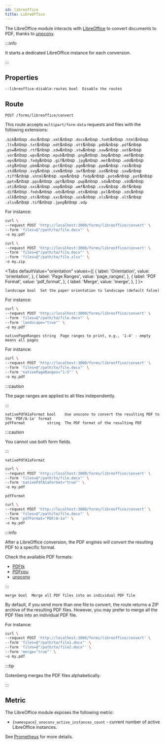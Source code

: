```yaml
---
id: libreoffice
title: LibreOffice
---
```



The LibreOffice module interacts with [LibreOffice](https://www.libreoffice.org/) to convert documents to PDF, 
thanks to [unoconv](https://github.com/unoconv/unoconv).

:::info

It starts a dedicated LibreOffice instance for each conversion.

:::

## Properties

```
--libreoffice-disable-routes bool  Disable the routes
```

## Route

`POST /forms/libreoffice/convert`

This route accepts `multipart/form-data` requests and files with the following extensions:

`.bib`&nbsp
`.doc`&nbsp
`.xml`&nbsp
`.docx`&nbsp
`.fodt`&nbsp
`.html`&nbsp
`.ltx`&nbsp
`.txt`&nbsp
`.odt`&nbsp
`.ott`&nbsp
`.pdb`&nbsp
`.pdf`&nbsp
`.psw`&nbsp
`.rtf`&nbsp
`.sdw`&nbsp
`.stw`&nbsp
`.sxw`&nbsp
`.uot`&nbsp
`.vor`&nbsp
`.wps`&nbsp
`.epub`&nbsp
`.png`&nbsp
`.bmp`&nbsp
`.emf`&nbsp
`.eps`&nbsp
`.fodg`&nbsp
`.gif`&nbsp
`.jpg`&nbsp
`.met`&nbsp
`.odd`&nbsp
`.otg`&nbsp
`.pbm`&nbsp
`.pct`&nbsp
`.pgm`&nbsp
`.ppm`&nbsp
`.ras`&nbsp
`.std`&nbsp
`.svg`&nbsp
`.svm`&nbsp
`.swf`&nbsp
`.sxd`&nbsp
`.sxw`&nbsp
`.tiff`&nbsp
`.xhtml`&nbsp
`.xpm`&nbsp
`.fodp`&nbsp
`.potm`&nbsp
`.pot`&nbsp
`.pptx`&nbsp
`.pps`&nbsp
`.ppt`&nbsp
`.pwp`&nbsp
`.sda`&nbsp
`.sdd`&nbsp
`.sti`&nbsp
`.sxi`&nbsp
`.uop`&nbsp
`.wmf`&nbsp
`.csv`&nbsp
`.dbf`&nbsp
`.dif`&nbsp
`.fods`&nbsp
`.ods`&nbsp
`.ots`&nbsp
`.pxl`&nbsp
`.sdc`&nbsp
`.slk`&nbsp
`.stc`&nbsp
`.sxc`&nbsp
`.uos`&nbsp
`.xls`&nbsp
`.xlt`&nbsp
`.xlsx`&nbsp
`.tif`&nbsp
`.jpeg`&nbsp
`.odp`

For instance:

```bash {3-4}
curl \
--request POST 'http://localhost:3000/forms/libreoffice/convert' \
--form 'files=@"/path/to/file.docx"' \
-o my.pdf
```

```bash {3-5}
curl \
--request POST 'http://localhost:3000/forms/libreoffice/convert' \
--form 'files=@"/path/to/file.docx"' \
--form 'files=@"/path/to/file.xlsx"' \
-o my.zip
```

<Tabs
defaultValue="orientation"
values={[
{ label: 'Orientation', value: 'orientation', },
{ label: 'Page Ranges', value: 'page_ranges', },
{ label: 'PDF Format', value: 'pdf_format', },
{ label: 'Merge', value: 'merge', },
]
}>
<TabItem value="orientation">

```
landscape bool  Set the paper orientation to landscape (default false)
```

For instance:

```bash {4}
curl \
--request POST 'http://localhost:3000/forms/libreoffice/convert' \
--form 'files=@"/path/to/file.docx"' \
--form 'landscape="true"' \
-o my.pdf
```

</TabItem>
<TabItem value="page_ranges">

```
nativePageRanges string  Page ranges to print, e.g., '1-4' - empty means all pages
```

For instance:

```bash {4}
curl \
--request POST 'http://localhost:3000/forms/libreoffice/convert' \
--form 'files=@"/path/to/file.docx"' \
--form 'nativePageRanges="1-5"' \
-o my.pdf
```

:::caution

The page ranges are applied to all files independently.

:::

</TabItem>
<TabItem value="pdf_format">

```
nativePdfA1aFormat bool    Use unoconv to convert the resulting PDF to the 'PDF/A-1a' format
pdfFormat          string  The PDF format of the resulting PDF
```

:::caution

You cannot use both form fields.

:::

`nativePdfA1aFormat`

```bash {4}
curl \
--request POST 'http://localhost:3000/forms/libreoffice/convert' \
--form 'files=@"/path/to/file.docx"' \
--form 'nativePdfA1aFormat="true"' \
-o my.pdf
```

`pdfFormat`

```bash {4}
curl \
--request POST 'http://localhost:3000/forms/libreoffice/convert' \
--form 'files=@"/path/to/file.docx"' \
--form 'pdfFormat="PDF/A-1a"' \
-o my.pdf
```

:::info

After a LibreOffice conversion, the PDF engines will convert the resulting PDF to a specific format.

Check the available PDF formats:

* [PDFtk](pdf-engines#pdftk)
* [PDFcpu](pdf-engines#pdfcpu)
* [unoconv](pdf-engines#unoconv)

:::

</TabItem>
<TabItem value="merge">

```
merge bool  Merge all PDF files into an individual PDF file
```

By default, if you send more than one file to convert, the route returns a ZIP archive of the resulting PDF files.
However, you may prefer to merge all the PDF files into an individual PDF file.

For instance:

```bash {5}
curl \
--request POST 'http://localhost:3000/forms/libreoffice/convert' \
--form 'files=@"/path/to/file1.docx"' \
--form 'files=@"/path/to/file2.docx"' \
--form 'merge="true"' \
-o my.pdf
```

:::tip

Gotenberg merges the PDF files alphabetically.

:::

</TabItem>
</Tabs>

## Metric

The LibreOffice module exposes the following metric:

* `{namespace}_unoconv_active_instances_count` - current number of active LibreOffice instances.

See [Prometheus](Prometheus) for more details.
